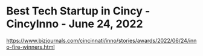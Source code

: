 # Best Tech Startup in Cincy - CincyInno - June 24, 2022

https://www.bizjournals.com/cincinnati/inno/stories/awards/2022/06/24/inno-fire-winners.html

